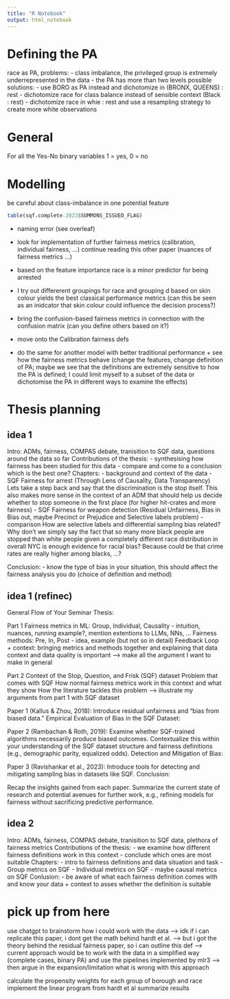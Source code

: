```yaml
---
title: "R Notebook"
output: html_notebook
---
```


# Defining the PA
race as PA, problems:
- class imbalance, the privileged group is extremely underrepresented in the data
- the PA has more than two levels
possible solutions:
- use BORO as PA instead and dichotomize in (BRONX, QUEENS) : rest
- dichotomize race for class balance instead of sensible context (Black : rest)
- dichotomize race in whie : rest and use a resampling strategy to create more white observations


# General
For all the Yes-No binary variables 1 = yes, 0 = no

# Modelling
be careful about class-imbalance in one potential feature
```r
table(sqf.complete.2023$SUMMONS_ISSUED_FLAG)
```



-  naming error (see overleaf)
- look for implementation of further fairness metrics
(calibration, individual fairness, ...)
continue reading this other paper (nuances of fairness metrics ...)

- based on the feature importance race is a minor predictor for being arrested
- I try out differerent groupings for race and grouping d based on skin colour yields the best classical performance metrics (can this be seen as an inidcator that skin colour could influence the decision process?)

- bring the confusion-based fairness metrics in connection with the confusion matrix
(can you define others based on it?)
- move onto the Calibration fairness defs
- do the same for another model with better traditional performance + see how
the fairness metrics behave (change the features, change definition of PA; maybe
we see that the definitions are extremely sensitive to how the PA is defined;
I could limit myself to a subset of the data or dichotomise the PA in different
ways to examine the effects)

# Thesis planning

## idea 1
Intro:
ADMs, fairness, COMPAS debate, tranisition to SQF data, questions around the data so far
Contributions of the thesis:
- synthesising how fairness has been studied for this data
- compare and come to a conclusion which is the best one?
Chapters:
- background and context of the data
- SQF Fairness for arrest (Through Lens of Causality, Data Transparency)
Lets take a step back and say that the discrimination is the stop itself. This also makes
more sense in the context of an ADM that should help us decide whether to stop someone in the first place (for higher hit-crates and more fairness)
- SQF Fairness for weapon detection (Residual Unfairness, Bias in Bias out, maybe Precinct or Prejudice and Selective labels problem)
- comparison
How are selective labels and differential sampling bias related?
Why don't we simply say the fact that so many more black people are stopped than white people
given a completely different race distribution in overall NYC is enough evidence for racial bias?
Because could be that crime rates are really higher among blacks, ...?

Conclusion:
- know the type of bias in your situation, this should affect the fairness
analysis you do (choice of definition and method)

## idea 1 (refinec)
General Flow of Your Seminar Thesis:

Part 1
Fairness metrics in ML: Group, Individual, Causality - intuition, nuances, running example?, mention extentions to LLMs, NNs, ...
Fairness methods: Pre, In, Post - idea, example (but not so in detail)
Feedback Loop + context: bringing metrics and methods together and explaining that data context and data quality is important
--> make all the argument I want to make in general

Part 2
Context of the Stop, Question, and Frisk (SQF) dataset
Problem that comes with SQF
How normal fairness metrics work in this context and what they show
How the literature tackles this problem
--> illustrate my arguments from part 1 with SQF dataset


Paper 1 (Kallus & Zhou, 2018): Introduce residual unfairness and "bias from biased data."
Empirical Evaluation of Bias in the SQF Dataset:

Paper 2 (Rambachan & Roth, 2019): Examine whether SQF-trained algorithms necessarily produce biased outcomes.
Contextualize this within your understanding of the SQF dataset structure and fairness definitions (e.g., demographic parity, equalized odds).
Detection and Mitigation of Bias:

Paper 3 (Ravishankar et al., 2023): Introduce tools for detecting and mitigating sampling bias in datasets like SQF.
Conclusion:

Recap the insights gained from each paper.
Summarize the current state of research and potential avenues for further work, e.g., refining models for fairness without sacrificing predictive performance.


## idea 2
Intro:
ADMs, fairness, COMPAS debate, tranisition to SQF data, plethora of fairness metrics
Contributions of the thesis:
- we examine how different fairness definitions work in this context
- conclude which ones are most suitable
Chapters:
- intro to fairness definitions and data situation and task
- Group metrics on SQF
- Individual metrics on SQF
- maybe causal metrics on SQF
Conlusion:
- be aware of what each fairness definition comes with and know your data + context
to asses whether the definition is suitable


# pick up from here
use chatgpt to brainstorm how i could work with the data
--> idk if i can replicate this paper, i dont get the math behind hardt et al.
--> but i got the theory behind the residual fairness paper, so i can outline this def
--> current approach would be to work with the data in a simplified way (complete cases, binary PA) and use the pipelines implemented by mlr3
--> then argue in the expansion/limitation what is wrong with this approach

calculate the propensity weights for each group of borough and race
implement the linear program from hardt et al
summarize results




